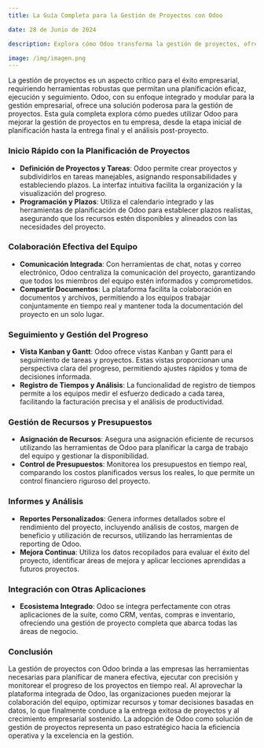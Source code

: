 ```yaml
---
title: La Guía Completa para la Gestión de Proyectos con Odoo

date: 28 de Junio de 2024

description: Explora cómo Odoo transforma la gestión de proyectos, ofreciendo una solución integrada que facilita la planificación, ejecución y seguimiento de proyectos, mejorando la colaboración y la eficiencia del equipo.

image: /img/imagen.png
---
```


La gestión de proyectos es un aspecto crítico para el éxito empresarial, requiriendo herramientas robustas que permitan una planificación eficaz, ejecución y seguimiento. Odoo, con su enfoque integrado y modular para la gestión empresarial, ofrece una solución poderosa para la gestión de proyectos. Esta guía completa explora cómo puedes utilizar Odoo para mejorar la gestión de proyectos en tu empresa, desde la etapa inicial de planificación hasta la entrega final y el análisis post-proyecto.

### **Inicio Rápido con la Planificación de Proyectos**

- **Definición de Proyectos y Tareas**: Odoo permite crear proyectos y subdividirlos en tareas manejables, asignando responsabilidades y estableciendo plazos. La interfaz intuitiva facilita la organización y la visualización del progreso.
- **Programación y Plazos**: Utiliza el calendario integrado y las herramientas de planificación de Odoo para establecer plazos realistas, asegurando que los recursos estén disponibles y alineados con las necesidades del proyecto.

### **Colaboración Efectiva del Equipo**

- **Comunicación Integrada**: Con herramientas de chat, notas y correo electrónico, Odoo centraliza la comunicación del proyecto, garantizando que todos los miembros del equipo estén informados y comprometidos.
- **Compartir Documentos**: La plataforma facilita la colaboración en documentos y archivos, permitiendo a los equipos trabajar conjuntamente en tiempo real y mantener toda la documentación del proyecto en un solo lugar.

### **Seguimiento y Gestión del Progreso**

- **Vista Kanban y Gantt**: Odoo ofrece vistas Kanban y Gantt para el seguimiento de tareas y proyectos. Estas vistas proporcionan una perspectiva clara del progreso, permitiendo ajustes rápidos y toma de decisiones informada.
- **Registro de Tiempos y Análisis**: La funcionalidad de registro de tiempos permite a los equipos medir el esfuerzo dedicado a cada tarea, facilitando la facturación precisa y el análisis de productividad.

### **Gestión de Recursos y Presupuestos**

- **Asignación de Recursos**: Asegura una asignación eficiente de recursos utilizando las herramientas de Odoo para planificar la carga de trabajo del equipo y gestionar la disponibilidad.
- **Control de Presupuestos**: Monitorea los presupuestos en tiempo real, comparando los costos planificados versus los reales, lo que permite un control financiero riguroso del proyecto.

### **Informes y Análisis**

- **Reportes Personalizados**: Genera informes detallados sobre el rendimiento del proyecto, incluyendo análisis de costos, margen de beneficio y utilización de recursos, utilizando las herramientas de reporting de Odoo.
- **Mejora Continua**: Utiliza los datos recopilados para evaluar el éxito del proyecto, identificar áreas de mejora y aplicar lecciones aprendidas a futuros proyectos.

### **Integración con Otras Aplicaciones**

- **Ecosistema Integrado**: Odoo se integra perfectamente con otras aplicaciones de la suite, como CRM, ventas, compras e inventario, ofreciendo una gestión de proyecto completa que abarca todas las áreas de negocio.

### **Conclusión**

La gestión de proyectos con Odoo brinda a las empresas las herramientas necesarias para planificar de manera efectiva, ejecutar con precisión y monitorear el progreso de los proyectos en tiempo real. Al aprovechar la plataforma integrada de Odoo, las organizaciones pueden mejorar la colaboración del equipo, optimizar recursos y tomar decisiones basadas en datos, lo que finalmente conduce a la entrega exitosa de proyectos y al crecimiento empresarial sostenido. La adopción de Odoo como solución de gestión de proyectos representa un paso estratégico hacia la eficiencia operativa y la excelencia en la gestión.